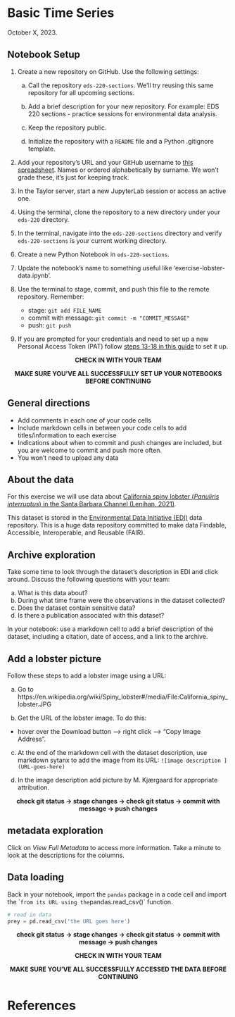 # Basic Time Series

October X, 2023.

<!-- include description and goals -->

:::{.callout-tip}
## Notebook Setup
1. Create a new repository on GitHub. Use the following settings:

    a. Call the repository `eds-220-sections`. We'll try reusing this same repository for all upcoming sections.

    b. Add a brief description for your new repository. For example: EDS 220 sections - practice sessions for environmental data analysis.

    c. Keep the repository public.

    d. Initialize the repository with a `README` file and a Python .gitignore template.

2. Add your repository's URL and your GitHub username to [this spreadsheet](https://docs.google.com/spreadsheets/d/1VPEIU0PSHs90cwD_RiIhY6swEBSMR-6MmTmM_toykvM/edit?usp=sharing). Names or ordered alphabetically by surname. We won't grade these, it's just for keeping track. 

3. In the Taylor server, start a new JupyterLab session or access an active one.

4. Using the terminal, clone the repository to a new directory under your `eds-220` directory.

5. In the terminal, navigate into the `eds-220-sections` directory and verify `eds-220-sections` is your current working directory.

6. Create a new Python Notebook in `eds-220-sections`. 

7. Update the notebook's name to something useful like 'exercise-lobster-data.ipynb'.

8. Use the terminal to stage, commit, and push this file to the remote repository. Remember:
    - stage: `git add FILE_NAME`
    - commit with message: `git commit -m "COMMIT_MESSAGE"`
    - push: `git push`

9. If you are prompted for your credentials and need to set up a new Personal Access Token (PAT) follow [steps 13-18 in this guide](https://docs.google.com/document/d/1Pk6_rUDdFjdGg-YVo9Cl8ET3iDsYahyaP0VMRD4UHUk/edit?usp=sharing/) to set it up.


<p style="text-align: center;">
**CHECK IN WITH YOUR TEAM** 
</p>
<p style="text-align: center;">
**MAKE SURE YOU'VE ALL SUCCESSFULLY SET UP YOUR NOTEBOOKS BEFORE CONTINUING**
</p>

:::


:::{.callout-note}
## General directions
- Add comments in each one of your code cells 
- Include markdown cells in between your code cells to add titles/information to each exercise
- Indications about when to commit and push changes are included, but you are welcome to commit and push more often. 
- You won't need to upload any data 
:::

:::{.callout-note}
## About the data

For this exercise we will use data about [California spiny lobster (*Panuliris interruptus*) in the Santa Barbara Channel (Lenihan, 2021)](https://portal.edirepository.org/nis/mapbrowse?packageid=knb-lter-sbc.148.1). 

This dataset is stored in the [Environmental Data Initiative (EDI)](https://edirepository.org) data repository. This is a huge data repository committed to make data Findable, Accessible, Interoperable, and Reusable (FAIR). 
:::

<!-- Data exploration -->
## Archive exploration
Take some time to look through the dataset's description in EDI and click around. Discuss the following questions with your team:

a. What is this data about?
b. During what time frame were the observations in the dataset collected?
c. Does the dataset contain sensitive data?
d. Is there a publication associated with this dataset?

In your notebook: use a markdown cell to add a brief description of the dataset, including a citation, date of access, and a link to the archive. 

## Add a lobster picture
Follow these steps to add a lobster image using a URL:

a. Go to https://en.wikipedia.org/wiki/Spiny_lobster#/media/File:California_spiny_lobster.JPG

b. Get the URL of the lobster image. To do this:

- hover over the Download button –> right click –> “Copy Image Address".

c. At the end of the markdown cell with the dataset description, use markdown sytanx to add the image from its URL:
`![image description ](URL-goes-here)`

d. In the image description add picture by M. Kjærgaard for appropriate attribution. 

<!-- 
![spiny lobseter picture by M. Kjærgaard ](https://upload.wikimedia.org/wikipedia/commons/thumb/3/3e/California_spiny_lobster.JPG/1920px-California_spiny_lobster.JPG)
-->

<p style="text-align: center;">
**check git status -> stage changes -> check git status -> commit with message -> push  changes**
</p>

## metadata exploration
Click on *View Full Metadata* to access more information. Take a minute to look at the descriptions for the columns.  

<!-- Data loading -->
## Data loading

Back in your notebook, import the `pandas` package in a code cell and import the `` from its URL using the `pandas.read_csv()` function.


```python
# read in data
prey = pd.read_csv('the URL goes here')
```

<p style="text-align: center;">
**check git status -> stage changes -> check git status -> commit with message -> push  changes**
</p>

<p style="text-align: center;">
**CHECK IN WITH YOUR TEAM** 
</p>
<p style="text-align: center;">
**MAKE SURE YOU'VE ALL SUCCESSFULLY ACCESSED THE DATA BEFORE CONTINUING**
</p>



# References

<!-- ADD REFERENCES -->